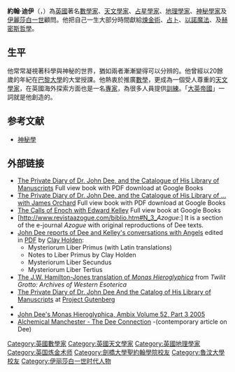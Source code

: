{{Infobox Scientist
|name              = 約翰·迪伊
|image             = Portrait of John Dee Wellcome M0014535.jpg 
|image_size        = 240px
|caption           =  
|birth_date        = {{birth date|1527|07|13}}
|birth_place       = [[英國|英國]][[倫敦|倫敦]]塔區
|death_date        = <!-- {{death date and age|1609|??|??|1527|07|13}} --> 1608年
|death_place       = 英國[[薩里|薩里]][[摩特雷克|摩特雷克]]
|residence         = [[英格蘭|英格蘭]]
|citizenship       = 
|nationality       = 英格蘭
|ethnicity         = 
|field             = [[數學家|數學家]]、[[天文學家|天文學家]]
|work_institutions = [[曼徹斯特|曼徹斯特]][[基督學院|基督學院]] 
|alma_mater        = [[劍橋大學|劍橋大學]]<br />[[魯汶大學|魯汶大學]]
|doctoral_advisor  = [[赫马·弗里修斯|赫马·弗里修斯]]、[[杰拉杜斯·麦卡托|杰拉杜斯·麦卡托]]<ref>{{cite web |url=http://genealogy.math.ndsu.nodak.edu/id.php?id=119224 |title=Mathematics Genealogy Project |publisher=Genealogy.math.ndsu.nodak.edu |accessdate=2 April 2010 |archive-date=2015-09-07 |archive-url=https://web.archive.org/web/20150907024341/http://genealogy.math.ndsu.nodak.edu/id.php?id=119224 |dead-url=no }}</ref>
|doctoral_students = 
|notable_students  = [[托马斯·迪格斯|托马斯·迪格斯]]<ref>{{cite web |url=http://www.dcs.warwick.ac.uk/bshm/zingaz/C.html |title=British Society for the History of Mathematics |publisher=Dcs.warwick.ac.uk |accessdate=2 April 2010 |archive-date=2010-05-16 |archive-url=https://web.archive.org/web/20100516075947/http://www.dcs.warwick.ac.uk/bshm/zingaz/C.html |dead-url=no }}</ref>
|known_for         = 作为伊丽莎白一世的顾问
|author_abbrev_bot = 
|author_abbrev_zoo = 
|influences        = 
|influenced        = 
|prizes            = 
|religion          = 
|footnotes         = 
|signature         =
}}
{{赫耳墨斯主义}}

'''約翰·迪伊'''（{{lang-en|John Dee}}，{{bd|1527年|7月13日|1608年||Dee, John}}）為[[英國|英國]]著名[[數學家|數學家]]、[[天文學家|天文學家]]、[[占星學|占星學家]]、[[地理學家|地理學家]]、[[神秘學|神秘學家]]及[[伊麗莎白一世_(英格蘭)|伊麗莎白一世]]顧問。他把自己一生大部分時間獻給[[煉金術|煉金術]]、[[占卜|占卜]]、[[以諾魔法|以諾魔法]]、及[[赫耳墨斯主义|赫密斯哲學]]。

==生平==
他常常凝視著科學與神秘的世界，猶如兩者漸漸變得可以分辨的。他曾經以20餘歲的年紀在[[巴黎大學|巴黎大學]]的大堂授課。他熱衷於推廣[[數學|數學]]，更成為一個受人尊重的[[天文學|天文學家]]，在英國海外探索方面也是一名[[專家|專家]]，為很多人員提供[[訓練|訓練]]。「[[大英帝國|大英帝國]]」一詞就是他創造的。

== 参考文献 ==
* [[神秘學|神秘學]]
{{Reflist}}

== 外部链接 ==
* [http://books.google.com/books?id=H5c8AAAAIAAJ&printsec=frontcover&dq=inauthor:john+inauthor:dee&lr=&num=100&as_brr=1&ie=ISO-8859-1 The Private Diary of Dr. John Dee, and the Catalogue of His Library of Manuscripts] {{Wayback|url=http://books.google.com/books?id=H5c8AAAAIAAJ&printsec=frontcover&dq=inauthor:john+inauthor:dee&lr=&num=100&as_brr=1&ie=ISO-8859-1 |date=20190809205133 }} Full view book with PDF download at Google Books
* [http://books.google.com/books?id=QyMJAAAAIAAJ&printsec=frontcover&dq=inauthor:john+inauthor:dee&lr=&num=100&as_brr=1&ie=ISO-8859-1 The Private Diary of Dr. John Dee, and the Catalogue of His Library of ... with James Orchard] {{Wayback|url=http://books.google.com/books?id=QyMJAAAAIAAJ&printsec=frontcover&dq=inauthor:john+inauthor:dee&lr=&num=100&as_brr=1&ie=ISO-8859-1 |date=20140930032217 }} Full view book with PDF download at Google Books
* [http://books.google.com/books?id=4tdEwjMyQ2QC&printsec=frontcover&dq=inauthor:john+inauthor:dee&lr=&num=100&as_brr=1&ie=ISO-8859-1&sig=7pYYrMm0JGLga733ljk7pHyggvY The Calls of Enoch with Edward Kelley] Full view book at Google Books
* [http://www.revistaazogue.com/biblio.htm#N_3_''Azogue'':] {{Wayback|url=http://www.revistaazogue.com/biblio.htm#N_3_ |date=20071118111045 }} It is a section of the e-journal ''Azogue'' with original reproductions of Dee texts.
* [http://www.john-dee.org/ John Dee reports of Dee and Kelley's conversations with Angels] {{Wayback|url=http://www.john-dee.org/ |date=20210122155950 }} edited in [[PDF|PDF]] by [[Clay_Holden|Clay Holden]]:
** Mysteriorum Liber Primus (with Latin translations)
** Notes to Liber Primus by Clay Holden
** Mysteriorum Liber Secundus
** Mysteriorum Liber Tertius
* [http://www.esotericarchives.com/dee/monad.htm The J.W. Hamilton-Jones translation of ''Monas Hieroglyphica''] {{Wayback|url=http://www.esotericarchives.com/dee/monad.htm |date=20210424142858 }} from ''Twilit Grotto: Archives of Western Esoterica''
* [http://www.gutenberg.org/etext/19553 The Private Diary of Dr. John Dee And the Catalog of His Library of Manuscripts] {{Wayback|url=http://www.gutenberg.org/etext/19553 |date=20090924124208 }} at [[古騰堡計畫|Project Gutenberg]]
* {{MacTutor Biography|id=Dee}}
* [https://web.archive.org/web/20080305003102/http://www.maney.co.uk/contents/ambix/52-3 John Dee's Monas Hieroglyphica, Ambix Volume 52, Part 3 2005]
* [https://web.archive.org/web/20071119131904/http://map.twentythree.us/dee.html Alchemical Manchester - The Dee Connection] -(contemporary article on Dee)

{{Authority control}}
{{DEFAULTSORT:Dee, John}}
[[Category:英國數學家|Category:英國數學家]]
[[Category:英國天文學家|Category:英國天文學家]]
[[Category:英國地理學家|Category:英國地理學家]]
[[Category:英国炼金术师|Category:英国炼金术师]]
[[Category:劍橋大學聖約翰學院校友|Category:劍橋大學聖約翰學院校友]]
[[Category:魯汶大學校友|Category:魯汶大學校友]]
[[Category:伊丽莎白一世时代人物|Category:伊丽莎白一世时代人物]]